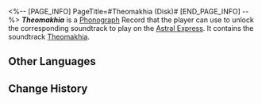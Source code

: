 <%-- [PAGE_INFO]
PageTitle=#Theomakhia (Disk)#
[END_PAGE_INFO] --%>
{{Item Infobox
|title       = ''Theomakhia''
|id          = 210387
|image       = Item Theomakhia (Disk).png{{subst:void|<!--$UPLOAD:<<SpriteOutput/ItemFigures/210001.png>-<Item Theomakhia (Disk).png>-<Item Icons>>-->}}
|type        = Disk
|invCategory = Valuables
|rarity      = 3
|effect      = 
|description = A record that can be played on the Express' phonograph. It might be a chance acquisition or a gift from someone else. All sorts of memories surge up when the music plays &mdash; the smiles, encounters, touches, and the excitement of battle. Maybe that is why people still collect records even as society rapidly advances.<br />The current record contains the track "Theomakhia."
}}
{{Description|''When the homeland and the gods rely on each other, faith will not waver. But when the gods turn against the homeland, faith becomes nothing more than dust.''}}
'''''Theomakhia''''' is a [[Phonograph]] Record that the player can use to unlock the corresponding soundtrack to play on the [[Astral Express]]. It contains the soundtrack [[Theomakhia]].

==Other Languages==
{{Other Languages
|en   = ''Theomakhia''
|zhs  = 《伐神》
|zht  = 〈伐神〉
|ja   = 『神殺し』
|ko   = ≪신 토벌≫
|es   = Derribar a los dioses
|fr   = ''Theomakhia''
|ru   = Theomakhia
|th   = "Theomakhia"
|vi   = Phạt Thần
|de   = „Götterjagd“
|id   = "Theomakhia"
|pt   = "Theomakhia"
}}

==Change History==
{{Change History|3.0}}